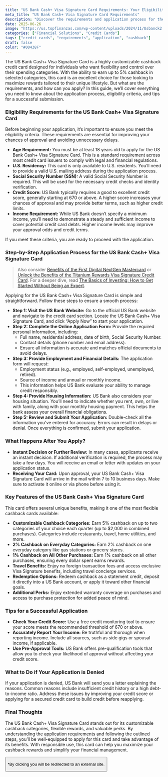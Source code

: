 ```yaml
---
title: "US Bank Cash+ Visa Signature Card Requirements: Your Eligibility Guide"
meta_title: "US Bank Cash+ Visa Signature Card Requirements"
description: "Discover the requirements and application process for the US Bank Cash+ Visa Signature Card. Learn how to maximize your cashback rewards and meet eligibility criteria to enjoy personalized and flexible benefits."
date: 2025-06-26
image: "https://us.topfinanzas.com/wp-content/uploads/2024/11/Usbanck2.webp"
categories: ["Financial Solutions", "Credit Cards"]
tags: ["credit cards", "requirements", "application", "cashback"]
draft: false
color: "#00438F"
---
```



The US Bank Cash+ Visa Signature Card is a highly customizable cashback credit card designed for individuals who want flexibility and control over their spending categories. With the ability to earn up to 5% cashback in selected categories, this card is an excellent choice for those looking to maximize rewards tailored to their unique lifestyle. But what are the requirements, and how can you apply? In this guide, we’ll cover everything you need to know about the application process, eligibility criteria, and tips for a successful submission.

### Eligibility Requirements for the US Bank Cash+ Visa Signature Card

Before beginning your application, it’s important to ensure you meet the eligibility criteria. These requirements are essential for improving your chances of approval and avoiding unnecessary delays.

- **Age Requirement:** You must be at least 18 years old to apply for the US Bank Cash+ Visa Signature Card. This is a standard requirement across most credit card issuers to comply with legal and financial regulations.
- **U.S. Residency:** This card is only available to U.S. residents. You’ll need to provide a valid U.S. mailing address during the application process.
- **Social Security Number (SSN):** A valid Social Security Number is required. This will be used for the necessary credit checks and identity verification.
- **Credit Score:** US Bank typically requires a good to excellent credit score, generally starting at 670 or above. A higher score increases your chances of approval and may provide better terms, such as higher credit limits.
- **Income Requirement:** While US Bank doesn’t specify a minimum income, you’ll need to demonstrate a steady and sufficient income to cover potential credit card debts. Higher income levels may improve your approval odds and credit terms.

If you meet these criteria, you are ready to proceed with the application.

### Step-by-Step Application Process for the US Bank Cash+ Visa Signature Card


> Also consider [Benefits of the First Digital NextGen Mastercard](/financial-solutions/first-digital-nextgen-mastercard-benefits) or [Unlock the Benefits of the Titanium Rewards Visa Signature Credit Card](/financial-solutions/titanium-rewards-visa-signature-credit-card-benefits). For a deeper dive, read [The Basics of Investing: How to Get Started Without Being an Expert](/personal-finance/the-basics-of-investing-how-to-get-started-without-being-an-expert).


Applying for the US Bank Cash+ Visa Signature Card is simple and straightforward. Follow these steps to ensure a smooth process:

- **Step 1: Visit the US Bank Website:** Go to the official US Bank website and navigate to the credit card section. Locate the US Bank Cash+ Visa Signature Card, and click “Apply Now” to start your application.
- **Step 2: Complete the Online Application Form:** Provide the required personal information, including:
  - Full name, residential address, date of birth, Social Security Number.
  - Contact details (phone number and email address).
  - Ensure all information is accurate and matches official documents to avoid delays.
- **Step 3: Provide Employment and Financial Details:** The application form will request:
  - Employment status (e.g., employed, self-employed, unemployed, retired).
  - Source of income and annual or monthly income.
  - This information helps US Bank evaluate your ability to manage credit responsibly.
- **Step 4: Provide Housing Information:** US Bank also considers your housing situation. You’ll need to indicate whether you rent, own, or live with family, along with your monthly housing payment. This helps the bank assess your overall financial obligations.
- **Step 5: Review and Submit Your Application:** Double-check all the information you’ve entered for accuracy. Errors can result in delays or denial. Once everything is confirmed, submit your application.

### What Happens After You Apply?

- **Instant Decision or Further Review:** In many cases, applicants receive an instant decision. If additional verification is required, the process may take a few days. You will receive an email or letter with updates on your application status.
- **Receiving Your Card:** Upon approval, your US Bank Cash+ Visa Signature Card will arrive in the mail within 7 to 10 business days. Make sure to activate it online or via phone before using it.

### Key Features of the US Bank Cash+ Visa Signature Card

This card offers several unique benefits, making it one of the most flexible cashback cards available:

- **Customizable Cashback Categories:** Earn 5% cashback on up to two categories of your choice each quarter (up to $2,000 in combined purchases). Categories include restaurants, travel, home utilities, and more.
- **2% Cashback on Everyday Categories:** Earn 2% cashback on one everyday category like gas stations or grocery stores.
- **1% Cashback on All Other Purchases:** Earn 1% cashback on all other purchases, ensuring every dollar spent earns rewards.
- **Travel Benefits:** Enjoy no foreign transaction fees and access exclusive Visa Signature benefits, including travel concierge services.
- **Redemption Options:** Redeem cashback as a statement credit, deposit it directly into a US Bank account, or apply it toward other financial goals.
- **Additional Perks:** Enjoy extended warranty coverage on purchases and access to purchase protection for added peace of mind.

### Tips for a Successful Application

- **Check Your Credit Score:** Use a free credit monitoring tool to ensure your score meets the recommended threshold of 670 or above.
- **Accurately Report Your Income:** Be truthful and thorough when reporting income. Include all sources, such as side gigs or spousal income, if applicable.
- **Use Pre-Approval Tools:** US Bank offers pre-qualification tools that allow you to check your likelihood of approval without affecting your credit score.

### What to Do if Your Application is Denied

If your application is denied, US Bank will send you a letter explaining the reasons. Common reasons include insufficient credit history or a high debt-to-income ratio. Address these issues by improving your credit score or applying for a secured credit card to build credit before reapplying.



<AdZone id="us_budgetbeepro_4" />

### Final Thoughts

The US Bank Cash+ Visa Signature Card stands out for its customizable cashback categories, flexible rewards, and valuable perks. By understanding the application requirements and following the outlined steps, you’ll be well-equipped to apply for this card and take advantage of its benefits. With responsible use, this card can help you maximize your cashback rewards and simplify your financial management.

<Button
  label="Apply on Official Site"
  link="https://www.usbank.com/credit-cards/cash-plus-visa-signature-credit-card.html"
/>

<p class="text-sm mt-2">
  *By clicking you will be redirected to an external site.
</p>
